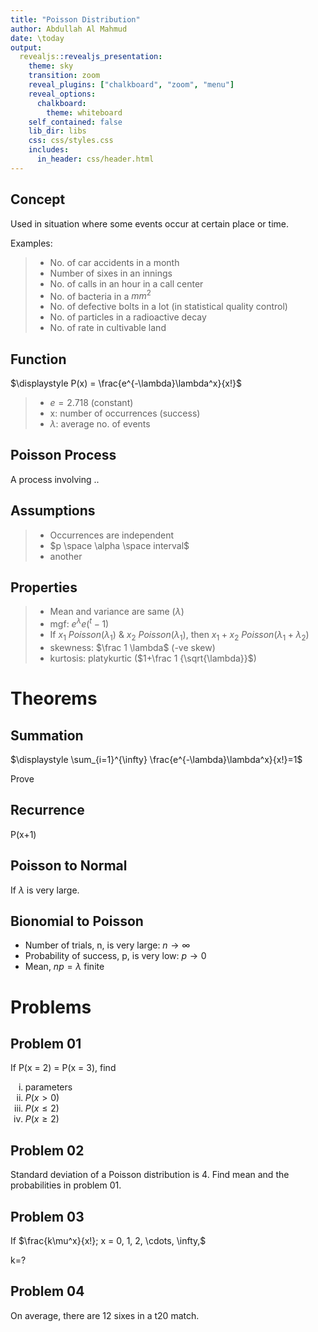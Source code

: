 ---
title: "Poisson Distribution"
author: Abdullah Al Mahmud
date: \today
output: 
  revealjs::revealjs_presentation:
    theme: sky
    transition: zoom
    reveal_plugins: ["chalkboard", "zoom", "menu"]
    reveal_options:
      chalkboard:
        theme: whiteboard
    self_contained: false
    lib_dir: libs
    css: css/styles.css
    includes:
      in_header: css/header.html
---

## Concept

Used in situation where some events occur at certain place or time. 

Examples:

> - No. of car accidents in a month
> - Number of sixes in an innings
> - No. of calls in an hour in a call center
> - No. of bacteria in a $mm^2$
> - No. of defective bolts in a lot (in statistical quality control)
> - No. of particles in a radioactive decay
> - No. of rate in cultivable land

## Function

$\displaystyle P(x) = \frac{e^{-\lambda}\lambda^x}{x!}$

> - $e=2.718$ (constant)
> - x: number of occurrences (success)
> - $\lambda$: average no. of events

## Poisson Process

A process involving ..

## Assumptions

> - Occurrences are independent
> - $p \space \alpha \space interval$
> - another 

## Properties

> - Mean and variance are same ($\lambda$)
> - mgf: $e^\lambda e(^t-1)$
> - If $x_1 ~ Poisson(\lambda_1)$ & $x_2 ~ Poisson(\lambda_1)$, then $x_1+x_2 ~Poisson(\lambda_1+\lambda_2)$
> - skewness: $\frac 1 \lambda$ (-ve skew)
> - kurtosis: platykurtic ($1+\frac 1 {\sqrt{\lambda}}$)

# Theorems

## Summation 

$\displaystyle \sum_{i=1}^{\infty} \frac{e^{-\lambda}\lambda^x}{x!}=1$

Prove

## Recurrence 

P(x+1)

## Poisson to Normal

If $\lambda$ is very large.

## Bionomial to  Poisson

- Number of trials, n, is very large: $n \to \infty$
- Probability of success, p, is very low: $p \to 0$
- Mean, $np=\lambda$ finite

# Problems

## Problem 01

If P(x = 2) = P(x = 3), find

i) parameters
ii) $P(x>0)$
iii) $P(x\le 2)$
iv) $P(x\ge 2)$

## Problem 02

Standard deviation of a Poisson distribution is 4. Find mean and the probabilities in problem 01.

## Problem 03

If $\frac{k\mu^x}{x!}; x = 0, 1, 2, \cdots, \infty,$

k=?

## Problem 04

On average, there are 12 sixes in a t20 match. 
